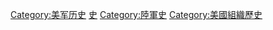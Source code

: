 [[Category:美军历史|Category:美军历史]]
[[Category:美國陸軍|史]]
[[Category:陸軍史|Category:陸軍史]]
[[Category:美國組織歷史|Category:美國組織歷史]]